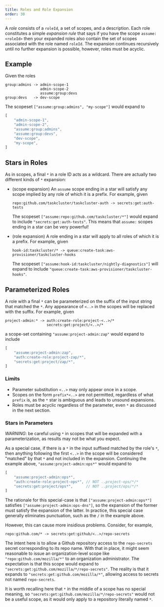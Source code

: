 ```yaml
---
title: Roles and Role Expansion
order: 30
---
```


A _role_ consists of a `roleId`, a set of scopes, and a description. Each role
constitutes a simple _expansion rule_ that says if you have the scope
`assume:<roleId>` then your expanded roles also contain the set of scopes
associated with the role named `roleId`. The expansion continues recursively
until no further expansion is possible, however, roles must be acyclic.

## Example

Given the roles

```
group:admins -> admin-scope-1
                admin-scope-2
                assume:group:devs
group:devs   -> dev-scope
```

The scopeset `["assume:group:admins", "my-scope"]` would expand to

```js
[
    "admin-scope-1",
    "admin-scope-2",
    "assume:group:admins",
    "assume:group:devs",
    "dev-scope",
    "my-scope",
]
```

## Stars in Roles

As in scopes, a final `*` in a role ID acts as a wildcard. There are actually
two different kinds of `*` expansion:

 * (scope expansion) An `assume` scope ending in a star will satisfy any scope
   implied by any role of which it is a prefix. For example, given

   ```
   repo:github.com/taskcluster/taskcluster-auth -> secrets:get:auth-tests
   ```

   The scopeset `["assume:repo:github.com/taskcluster/*"]` would expand to
   include `"secrets:get:auth-tests"`.  This means that `assume:` scopes ending
   in a star can be very powerful!

 * (role expansion) A role ending in a star will apply to all roles of which it
   is a prefix. For example, given

   ```
   hook-id:taskcluster/* -> queue:create-task:aws-provisioner/taskcluster-hooks
   ```

   The scopeset `["assume:hook-id:taskcluster/nightly-diagnostics"]` will expand
   to include `"queue:create-task:aws-provisioner/taskcluster-hooks"`.

## Parameterized Roles

A role with a final `*` can be parameterized on the suffix of the input string
that matched the `*`.  Any appearance of `<..>` in the scopes will be replaced
with the suffix.  For example, given

```
project-admin:* -> auth:create-role:project-<..>/*
                   secrets:get:project/<..>/*
```

a scope-set containing `"assume:project-admin:zap"` would expand to include

```js
[
    "assume:project-admin:zap",
    "auth:create-role:project-zap/*",
    "secrets:get:project/zap/*",
]
```

### Limits
 * Parameter substitution `<..>` may only appear once in a scope.
 * Scopes on the form `prefix*<..>` are not permitted, regardless of what
   `prefix` is, as the `*` star is ambiguous and leads to unsound expansions.
 * Roles must be acyclic regardless of the parameter, even `*` as discussed
   in the next section.

### Stars in Parameters

*WARNING*: be careful using `*` in scopes that will be expanded with a
parameterization, as results may not be what you expect.

As a special case, if there is a `*` in the input suffixed matched by the
role's `*`, then anything following the first `<..>` in the scope will be
considered "matched" by that `*` and not included in the expansion.  Continuing
the example above, `"assume:project-admin:ops*"` would expand to

```js
[
    "assume:project-admin:ops*",
    "auth:create-role:project-ops*", // NOT ..project-ops/*/*
    "secrets:get:project/ops*",      // NOT ..project/ops/*/*
]
```

The rationale for this special-case is that `["assume:project-admin:ops*"]`
satisfies `["assume:project-admin:ops-dns"]`, so the expansion of the former
must satisfy the expansion of the latter. In practice, this special case
generally eliminates punctuation, such as the `/` in the example above.

However, this can cause more insidious problems.  Consider, for example,

```
repo:github.com/* -> secrets:get:github/<..>/repo-secrets
```

The intent here is to allow a Github repository access to the `repo-secrets`
secret corresponding to its repo name.  With that in place, it might seem
reasonable to issue an organization-level scope like
`"repo:github.com/mozilla/*"` to an organization administrator. The expectation
is that this scope would expand to
`"secrets:get:github.com/mozilla/*/repo-secrets"`. The reality is that it
expands to `"secrets:get:github.com/mozilla/*"`, allowing access to secrets not
named `repo-secrets`.

It is worth recalling here that `*` in the middle of a scope has no special
meaning, so `"secrets:get:github.com/mozilla/*/repo-secrets"` would not be a
useful scope, as it would only apply to a repository literally named `*`.
